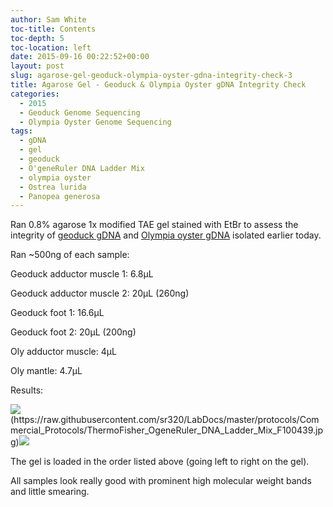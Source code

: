```yaml
---
author: Sam White
toc-title: Contents
toc-depth: 5
toc-location: left
date: 2015-09-16 00:22:52+00:00
layout: post
slug: agarose-gel-geoduck-olympia-oyster-gdna-integrity-check-3
title: Agarose Gel - Geoduck & Olympia Oyster gDNA Integrity Check
categories:
  - 2015
  - Geoduck Genome Sequencing
  - Olympia Oyster Genome Sequencing
tags:
  - gDNA
  - gel
  - geoduck
  - O'geneRuler DNA Ladder Mix
  - olympia oyster
  - Ostrea lurida
  - Panopea generosa
---
```


Ran 0.8% agarose 1x modified TAE gel stained with EtBr to assess the integrity of [geoduck gDNA](https://robertslab.github.io/sams-notebook/posts/2015/2015-09-15-genomic-dna-isolation-geoduck-adductor-muscle-foot-3/) and [Olympia oyster gDNA](https://robertslab.github.io/sams-notebook/2015/09/15/genomic-dna-isolation-olympia-oyster-adductor-musle-mantle-3/) isolated earlier today.

Ran ~500ng of each sample:

Geoduck adductor muscle 1: 6.8μL

Geoduck adductor muscle 2: 20μL (260ng)

Geoduck foot 1: 16.6μL

Geoduck foot 2: 20μL (200ng)

Oly adductor muscle: 4μL

Oly mantle: 4.7μL

Results:



![](https://raw.githubusercontent.com/sr320/LabDocs/master/protocols/Commercial_Protocols/ThermoFisher_OgeneRuler_DNA_Ladder_Mix_F100439.jpg)(https://raw.githubusercontent.com/sr320/LabDocs/master/protocols/Commercial_Protocols/ThermoFisher_OgeneRuler_DNA_Ladder_Mix_F100439.jpg)[![](http://eagle.fish.washington.edu/Arabidopsis/20150915_gel_gDNA_oly_geoduck.jpg)](http://eagle.fish.washington.edu/Arabidopsis/20150915_gel_gDNA_oly_geoduck.jpg)











The gel is loaded in the order listed above (going left to right on the gel).

All samples look really good with prominent high molecular weight bands and little smearing.
